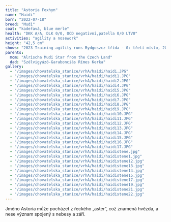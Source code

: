 ```yaml
---
title: "Astoria Foxhyn"
name: "Haidi"
born: "2022-07-18"
breed: "Mudi"
coat: "kadeřavá, blue merle"
health: "DKK A/A, DLK 0/0, OCD negativní,patella 0/0 LTV0"
activities: "agility a nosework"
height: "42,5 cm"
shows: "2023 Training agility runs Bydgoszcz třída - 0: třetí místo, 2024 Official agility competition Szczecin třída 0: 1x první místo, 3x třetí místo, 2024 Agility Turnierwochenende Deutschland třída 0:třetí místo, 2024 Winter Oppojump Agility exam A1:třetí místo"
parents:
  mom: "Alrischa Mudi Star from the Czech Land"
  dad: "Szélvigyázó-Garabonciás Rímes Kerka"
gallery:
  - "/images/chovatelska_stanice/vrhA/haidi/haidi.JPG"
  - "/images/chovatelska_stanice/vrhA/haidi/haidi1.JPG"
  - "/images/chovatelska_stanice/vrhA/haidi/haidi2.JPG"
  - "/images/chovatelska_stanice/vrhA/haidi/haidi4.JPG"
  - "/images/chovatelska_stanice/vrhA/haidi/haidi5.JPG"
  - "/images/chovatelska_stanice/vrhA/haidi/haidi6.JPG"
  - "/images/chovatelska_stanice/vrhA/haidi/haidi7.JPG"
  - "/images/chovatelska_stanice/vrhA/haidi/haidi8.JPG"
  - "/images/chovatelska_stanice/vrhA/haidi/haidi9.JPG"
  - "/images/chovatelska_stanice/vrhA/haidi/haidi10.JPG"
  - "/images/chovatelska_stanice/vrhA/haidi/haidi11.JPG"
  - "/images/chovatelska_stanice/vrhA/haidi/haidi12.JPG"
  - "/images/chovatelska_stanice/vrhA/haidi/haidi13.JPG"
  - "/images/chovatelska_stanice/vrhA/haidi/haidi14.JPG"
  - "/images/chovatelska_stanice/vrhA/haidi/haidi15.JPG"
  - "/images/chovatelska_stanice/vrhA/haidi/haidi16.JPG"
  - "/images/chovatelska_stanice/vrhA/haidi/haidi17.JPG"
  - "/images/chovatelska_stanice/vrhA/haidi/haidistene.jpg"
  - "/images/chovatelska_stanice/vrhA/haidi/haidistene1.jpg"
  - "/images/chovatelska_stanice/vrhA/haidi/haidistene12.jpg"
  - "/images/chovatelska_stanice/vrhA/haidi/haidistene13.jpg"
  - "/images/chovatelska_stanice/vrhA/haidi/haidistene14.jpg"
  - "/images/chovatelska_stanice/vrhA/haidi/haidistene15.jpg"
  - "/images/chovatelska_stanice/vrhA/haidi/haidistene17.jpg"
  - "/images/chovatelska_stanice/vrhA/haidi/haidistene19.jpg"
  - "/images/chovatelska_stanice/vrhA/haidi/haidistene21.jpg"
  - "/images/chovatelska_stanice/vrhA/haidi/haidistene22.jpg"
---
```


Jméno Astoria může pocházet z řeckého „aster“, což znamená hvězda, a nese význam spojený s nebesy a září.
